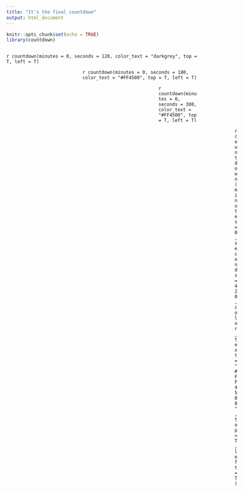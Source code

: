 ```yaml
---
title: "It's the final countdown"
output: html_document
---
```


```r
knitr::opts_chunk$set(echo = TRUE)
library(countdown)
```


<div style="float: left;">

`r countdown(minutes = 0, seconds = 120, color_text = "darkgrey", top = T, left = T)`
</div>

<div style="margin-left: 200px;">
`r countdown(minutes = 0, seconds = 180, color_text = "#FF4500", top = T, left = T)`
</div>

<div style="margin-left: 400px; color_text: #FF4500;">
`r countdown(minutes = 0, seconds = 300, color_text = "#FF4500", top = T, left = T)`
</div>

<div style="margin-left: 600px;">
`r countdown(minutes = 0, seconds = 420, color_text = "#FF4500", top = T, left = T)`
</div>

<div style="margin-left: 800px;">
`r countdown(minutes = 0, seconds = 600, color_text = "#FF4500", top = T, left = T)`
</div>
